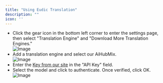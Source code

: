 ```yaml
---
title: "Using Eudic Translation"
description: ""
icon: ''
---
```


- Click the gear icon in the bottom left corner to enter the settings page, then select "Translation Engine" and "Download More Translation Engines."  
![Image](../../public/cn/oulu1.png)  
- Add a translation engine and select our AiHubMix.  
![Image](../../public/cn/oulu2.png)  
- Enter the [Key from our site](https://aihubmix.com/token) in the "API Key" field.  
- Select the model and click to authenticate. Once verified, click OK.  
![Image](../../public/cn/oulu3.png)
